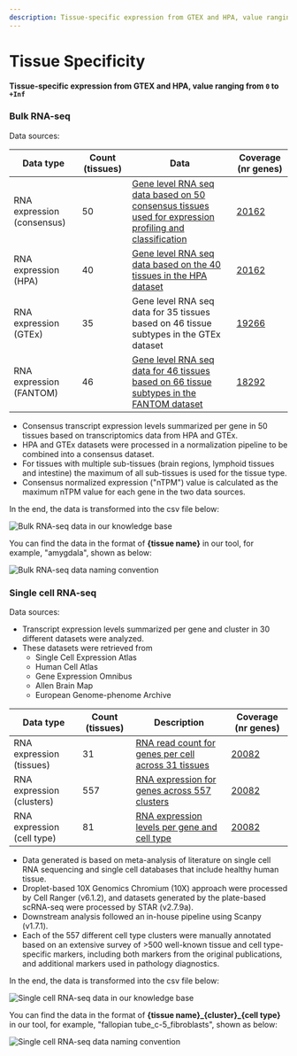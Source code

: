 ```yaml
---
description: Tissue-specific expression from GTEX and HPA, value ranging from 0 to +Inf
---
```


# Tissue Specificity

**Tissue-specific expression from GTEX and HPA, value ranging from `0` to `+Inf`**

### Bulk RNA-seq

Data sources:

| Data type | Count (tissues) | Data | Coverage (nr genes) |
| --- | --- | --- | --- |
| RNA expression (consensus) | 50 | [Gene level RNA seq data based on 50 consensus tissues used for expression profiling and classification](https://www.proteinatlas.org/humanproteome/tissue/data) | [20162](https://www.proteinatlas.org/search/tissue_category_rna%3AAny%3BTissue+enriched%2CGroup+enriched%2CTissue+enhanced%2CLow+tissue+specificity%2CNot+detected) |
| RNA expression (HPA) | 40 | [Gene level RNA seq data based on the 40 tissues in the HPA dataset](https://www.proteinatlas.org/humanproteome/tissue/data) | [20162](https://www.proteinatlas.org/search/tissue_category_rna%3AAny%3BTissue+enriched%2CGroup+enriched%2CTissue+enhanced%2CLow+tissue+specificity%2CNot+detected) |
| RNA expression (GTEx) | 35 | Gene level RNA seq data for 35 tissues based on 46 tissue subtypes in the GTEx dataset | [19266](https://www.proteinatlas.org/search/has_data%3ATissue+-+GTEx+transcriptomics) |
| RNA expression (FANTOM) | 46 | [Gene level RNA seq data for 46 tissues based on 66 tissue subtypes in the FANTOM dataset](https://www.proteinatlas.org/humanproteome/tissue/data) | [18292](https://www.proteinatlas.org/search/has_data%3ATissue+-+FANTOM+transcriptomics) |


* Consensus transcript expression levels summarized per gene in 50 tissues based on transcriptomics data from HPA and GTEx.
* HPA and GTEx datasets were processed in a normalization pipeline to be combined into a consensus dataset.
* For tissues with multiple sub-tissues (brain regions, lymphoid tissues and intestine) the maximum of all sub-tissues is used for the tissue type.
* Consensus normalized expression ("nTPM") value is calculated as the maximum nTPM value for each gene in the two data sources.

In the end, the data is transformed into the csv file below:

![Bulk RNA-seq data in our knowledge base](../../public/image/docs/tissue-expression-bulk-rna-seq.png)

You can find the data in the format of **\{tissue name}** in our tool, for example, "amygdala", shown as below: 

![Bulk RNA-seq data naming convention](../../public/image/docs/tissue-expression-bulk-rnd-seq-naming-convention.png)

### Single cell RNA-seq

Data sources:

* Transcript expression levels summarized per gene and cluster in 30 different datasets were analyzed.
* These datasets were retrieved from
  * Single Cell Expression Atlas
  * Human Cell Atlas
  * Gene Expression Omnibus
  * Allen Brain Map
  * European Genome-phenome Archive


| Data type | Count (tissues) | Description | Coverage (nr genes) |
| --- | --- | --- | --- |
| RNA expression (tissues) | 31 | [RNA read count for genes per cell across 31 tissues](https://www.proteinatlas.org/humanproteome/single+cell/single+cell+type/data) | [20082](https://www.proteinatlas.org/search/cell_type_category_rna%3AAny%3BCell+type+enriched%2CGroup+enriched%2CCell+type+enhanced%2CLow+cell+type+specificity%2CNot+detected) |
| RNA expression (clusters) | 557 | [RNA expression for genes across 557 clusters](https://www.proteinatlas.org/humanproteome/single+cell/single+cell+type/data) | [20082](https://www.proteinatlas.org/search/cell_type_category_rna%3AAny%3BCell+type+enriched%2CGroup+enriched%2CCell+type+enhanced%2CLow+cell+type+specificity%2CNot+detected) |
| RNA expression (cell type) | 81 | [RNA expression levels per gene and cell type](https://www.proteinatlas.org/humanproteome/single+cell/single+cell+type/data) | [20082](https://www.proteinatlas.org/search/cell_type_category_rna%3AAny%3BCell+type+enriched%2CGroup+enriched%2CCell+type+enhanced%2CLow+cell+type+specificity%2CNot+detected) |


* Data generated is based on meta-analysis of literature on single cell RNA sequencing and single cell databases that include healthy human tissue.
* Droplet-based 10X Genomics Chromium (10X) approach were processed by Cell Ranger (v6.1.2), and datasets generated by the plate-based scRNA-seq were processed by STAR (v2.7.9a).
* Downstream analysis followed an in-house pipeline using Scanpy (v1.7.1).
* Each of the 557 different cell type clusters were manually annotated based on an extensive survey of >500 well-known tissue and cell type-specific markers, including both markers from the original publications, and additional markers used in pathology diagnostics.

In the end, the data is transformed into the csv file below:

![Single cell RNA-seq data in our knowledge base](../../public/image/docs/tissue-expression-single-cell-rna-seq.png)

You can find the data in the format of **\{tissue name}\_\{cluster}\_\{cell type}** in our tool, for example, "fallopian tube\_c-5\_fibroblasts", shown as below:

![Single cell RNA-seq data naming convention](../../public/image/docs/tissue-expression-single-cell-naming-convention.png)
